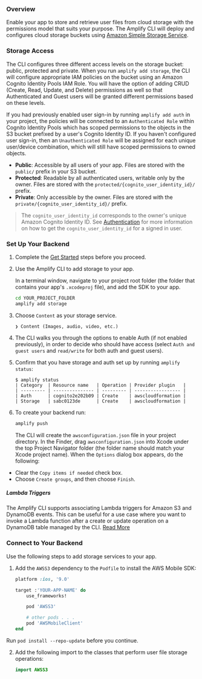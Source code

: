 ### Overview

Enable your app to store and retrieve user files from cloud storage with the permissions model that suits your purpose. The Amplify CLI will deploy and configures cloud storage buckets using [Amazon Simple Storage Service](http://docs.aws.amazon.com/AmazonS3/latest/dev/).

### Storage Access

The CLI configures three different access levels on the storage bucket: public, protected and private. When you run `amplify add storage`, the CLI will configure appropriate IAM policies on the bucket using an Amazon Cognito Identity Pools IAM Role. You will have the option of adding CRUD (Create, Read, Update, and Delete) permissions as well so that Authenticated and Guest users will be granted different permissions based on these levels.

If you had previously enabled user sign-in by running `amplify add auth` in your project, the policies will be connected to an `Authenticated Role` within Cognito Identity Pools which has scoped permissions to the objects in the S3 bucket prefixed by a user's Cognito Identity ID. If you haven't configured user sign-in, then an `Unauthenticated Role` will be assigned for each unique user/device combination, which will still have scoped permissions to owned objects.

- **Public**: Accessible by all users of your app. Files are stored with the `public/` prefix in your S3 bucket.
- **Protected**: Readable by all authenticated users, writable only by the owner. Files are stored with the `protected/{cognito_user_identity_id}/` prefix.
- **Private**: Only accessible by the owner. Files are stored with the `private/{cognito_user_identity_id}/` prefix.

> The `cognito_user_identity_id` corresponds to the owner's unique Amazon Cognito Identity ID. See [Authentication](/[platform]/sdk/auth/working-with-api/#utility-properties) for more information on how to get the `cognito_user_identity_id` for a signed in user.

### Set Up Your Backend

1. Complete the [Get Started](/[platform]/start/getting-started/introduction/) steps before you proceed.

2. Use the Amplify CLI to add storage to your app.

   In a terminal window, navigate to your project root folder (the folder that contains your app's `.xcodeproj` file), and add the SDK to your app.

   ```bash
   cd YOUR_PROJECT_FOLDER
   amplify add storage
   ```

3. Choose `Content` as your storage service.

   ```console
   ❯ Content (Images, audio, video, etc.)
   ```

4. The CLI walks you through the options to enable Auth (if not enabled previously), in order to decide who should have access (select `Auth and guest users` and `read/write` for both auth and guest users).

5. Confirm that you have storage and auth set up by running `amplify status`:

   ```console
   $ amplify status
   | Category  | Resource name   | Operation | Provider plugin   |
   | --------- | --------------- | --------- | ----------------- |
   | Auth      | cognito2e202b09 | Create    | awscloudformation |
   | Storage   | sabc0123de      | Create    | awscloudformation |
   ```

6. To create your backend run:

   ```bash
   amplify push
   ```

   The CLI will create the `awsconfiguration.json` file in your project directory. In the Finder, drag `awsconfiguration.json` into Xcode under the top Project Navigator folder (the folder name should match your Xcode project name). When the `Options` dialog box appears, do the following:

- Clear the `Copy items if needed` check box.
- Choose `Create groups`, and then choose `Finish`.

##### Lambda Triggers

The Amplify CLI supports associating Lambda triggers for Amazon S3 and DynamoDB events. This can be useful for a use case where you want to invoke a Lambda function after a create or update operation on a DynamoDB table managed by the CLI. [Read More](/[platform]/tools/cli/usage/lambda-triggers/#s3-lambda-triggers)

### Connect to Your Backend

Use the following steps to add storage services to your app.

1. Add the `AWSS3` dependency to the `Podfile` to install the AWS Mobile SDK:

   ```ruby
   platform :ios, '9.0'

   target :'YOUR-APP-NAME' do
       use_frameworks!

       pod 'AWSS3'

       # other pods . . .
       pod 'AWSMobileClient'
   end
   ```

Run `pod install --repo-update` before you continue.

2. Add the following import to the classes that perform user file storage operations:

   ```swift
   import AWSS3
   ```
